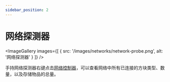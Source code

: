 ```yaml
---
sidebar_position: 2
---
```



# 网络探测器

<ImageGallery images={[
  { src: '/images/networks/network-probe.png', alt: '网络探测器' }
]} />

手持网络探测器右键点击[网络控制器](../network-nodes/network-controller)，可以查看网络中所有已连接的方块类型、数量，以及存储物品的总量。
